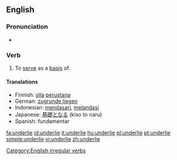 ==English==
===Pronunciation===
*{{IPA|/ʌndəɻ'laɪ/}}

===Verb===
{{en-verb|underlies|underlying|underlay|underlain}}

# To [[serve]] as a [[basis]] of.

====Translations====
*Finnish: [[olla]] [[perustana]]
*German: [[zugrunde liegen]]
*Indonesian: [[dasar|mendasari]], [[landas|melandasi]]
*Japanese: [[基礎]]となる (kiso to naru)
*Spanish: fundamentar
[[Category:English irregular verbs]]

[[fa:underlie]]
[[id:underlie]]
[[it:underlie]]
[[hu:underlie]]
[[pl:underlie]]
[[pt:underlie]]
[[simple:underlie]]
[[vi:underlie]]
[[zh:underlie]]